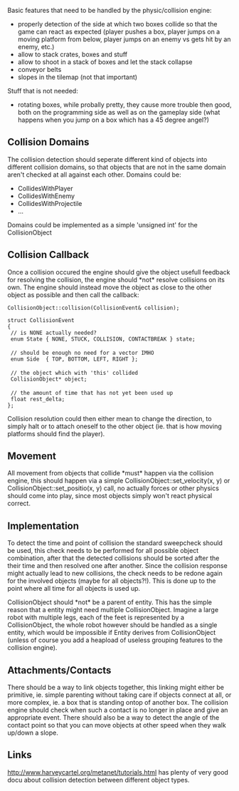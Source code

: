 Basic features that need to be handled by the physic/collision engine: 

* properly detection of the side at which two boxes collide so that the game can react as expected (player pushes a box, player jumps on a moving platform from below, player jumps on an enemy vs gets hit by an enemy, etc.)
* allow to stack crates, boxes and stuff
* allow to shoot in a stack of boxes and let the stack collapse
* conveyor belts
* slopes in the tilemap (not that important)

Stuff that is not needed:

* rotating boxes, while probally pretty, they cause more trouble then good, both on the programming side as well as on the gameplay side (what happens when you jump on a box which has a 45 degree angel?)

== Collision Domains ==

The collision detection should seperate different kind of objects into different collision domains, so that objects that are not in the same domain aren't checked at all against each other. Domains could be:

* CollidesWithPlayer
* CollidesWithEnemy
* CollidesWithProjectile
* ...

Domains could be implemented as a simple 'unsigned int' for the CollisionObject

== Collision Callback ==

Once a collision occured the engine should give the object usefull feedback for resolving the collision, the engine should *not* resolve collisions on its own. The engine should instead move the object as close to the other object as possible and then call the callback:

 CollisionObject::collision(CollisionEvent& collision);

 struct CollisionEvent
 {
  // is NONE actually needed?
  enum State { NONE, STUCK, COLLISION, CONTACTBREAK } state;
 
  // should be enough no need for a vector IMHO
  enum Side  { TOP, BOTTOM, LEFT, RIGHT };
 
  // the object which with 'this' collided
  CollisionObject* object;
 
  // the amount of time that has not yet been used up
  float rest_delta;
 };

Collision resolution could then either mean to change the direction, to simply halt or to attach oneself to the other object (ie. that is how moving platforms should find the player).

== Movement ==

All movement from objects that collide *must* happen via the collision engine, this should happen via a simple CollisionObject::set_velocity(x, y) or CollisionObject::set_positio(x, y) call, no actually forces or other physics should come into play, since most objects simply won't react physical correct.

== Implementation ==

To detect the time and point of collision the standard sweepcheck should be used, this check needs to be performed for all possible object combination, after that the detected collisions should be sorted after the their time and then resolved one after another. Since the collision response might actually lead to new collisions, the check needs to be redone again for the involved objects (maybe for all objects?!). This is done up to the point where all time for all objects is used up.

CollisionObject should *not* be a parent of entity. This has the simple reason that a entity might need multiple CollisionObject. Imagine a large robot with multiple legs, each of the feet is represented by a CollisionObject, the whole robot however should be handled as a single entity, which would be impossible if Entity derives from CollisionObject (unless of course you add a heapload of useless grouping features to the collision engine).

== Attachments/Contacts ==

There should be a way to link objects together, this linking might either be primitive, ie. simple parenting without taking care if objects connect at all, or more complex, ie. a box that is standing ontop of another box. The collision engine should check when such a contact is no longer in place and give an appropriate event. There should also be a way to detect the angle of the contact point so that you can move objects at other speed when they walk up/down a slope.

== Links ==

[[http://www.harveycartel.org/metanet/tutorials.html]] has plenty of very good docu about collision detection between different object types.